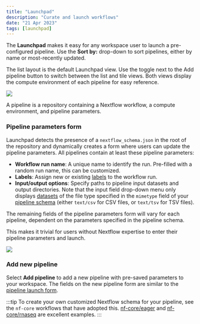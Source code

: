 ```yaml
---
title: "Launchpad"
description: "Curate and launch workflows"
date: "21 Apr 2023"
tags: [launchpad]
---
```


The **Launchpad** makes it easy for any workspace user to launch a pre-configured pipeline. Use the **Sort by:** drop-down to sort pipelines, either by name or most-recently updated.

The list layout is the default Launchpad view. Use the toggle next to the Add pipeline button to switch between the list and tile views. Both views display the compute environment of each pipeline for easy reference.

![](../_images/overview_image.jpg)

A pipeline is a repository containing a Nextflow workflow, a compute environment, and pipeline parameters.

### Pipeline parameters form

Launchpad detects the presence of a `nextflow_schema.json` in the root of the repository and dynamically creates a form where users can update the pipeline parameters. All pipelines contain at least these pipeline parameters:

- **Workflow run name**: A unique name to identify the run. Pre-filled with a random run name, this can be customized.
- **Labels**: Assign new or existing [labels](../labels/overview.mdx) to the workflow run.
- **Input/output options**: Specify paths to pipeline input datasets and output directories. Note that the input field drop-down menu only displays [datasets](../datasets/overview.mdx) of the file type specified in the `mimetype` field of your [pipeline schema](../pipeline-schema/overview.mdx) (either `text/csv` for CSV files, or `text/tsv` for TSV files).

The remaining fields of the pipeline parameters form will vary for each pipeline, dependent on the parameters specified in the pipeline schema.

This makes it trivial for users without Nextflow expertise to enter their pipeline parameters and launch.

![](./_images/launch_rnaseq_nextflow_schema.png)

### Add new pipeline

Select **Add pipeline** to add a new pipeline with pre-saved parameters to your workspace. The fields on the new pipeline form are similar to the [pipeline launch form](../launch/launch.mdx).

:::tip
To create your own customized Nextflow schema for your pipeline, see the `nf-core` workflows that have adopted this. [nf-core/eager](https://github.com/nf-core/eager/blob/2.3.3/nextflow_schema.json) and [nf-core/rnaseq](https://github.com/nf-core/rnaseq/blob/3.0/nextflow_schema.json) are excellent examples.
:::
